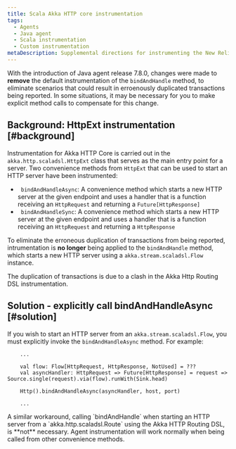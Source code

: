 ```yaml
---
title: Scala Akka HTTP core instrumentation
tags:
  - Agents
  - Java agent
  - Scala instrumentation
  - Custom instrumentation
metaDescription: Supplemental directions for instrumenting the New Relic Java agent with Scala applications using the Akka HTTP Core framework.
---
```


With the introduction of Java agent release 7.8.0, changes were made to **remove** the default instrumentation of the `bindAndHandle` method, to eliminate scenarios that could result in erroenously duplicated transactions being reported. In some situations, it may be necessary for you to make explicit method calls to compensate for this change.

## Background: HttpExt instrumentation [#background]

Instrumentation for Akka HTTP Core is carried out in the `akka.http.scaladsl.HttpExt` class that serves as the 
main entry point for a server. Two convenience methods from `HttpExt` that can be used to start an HTTP server have been instrumented:

* ` bindAndHandleAsync`: A convenience method which starts a new HTTP server at the given endpoint and uses a handler that is a function receiving an `HttpRequest` and returning a `Future[HttpResponse]`
* ` bindAndHandleSync`: A convenience method which starts a new HTTP server at the given endpoint and uses a handler that is a function receiving an `HttpRequest` and returning a `HttpResponse`

To eliminate the erroneous duplication of transactions from being reported, intrumentation is **no longer** being applied to the `bindAndHandle` method, which starts a new HTTP server using a `akka.stream.scaladsl.Flow` instance. 

The duplication of transactions is due to a clash in the Akka Http Routing DSL instrumentation. 

## Solution - explicitly call bindAndHandleAsync [#solution]

If you wish to start an HTTP server from an `akka.stream.scaladsl.Flow`, you must explicitly invoke the `bindAndHandleAsync` method. For example:

```
    ...

    val flow: Flow[HttpRequest, HttpResponse, NotUsed] = ???
    val asyncHandler: HttpRequest => Future[HttpResponse] = request => Source.single(request).via(flow).runWith(Sink.head)

    Http().bindAndHandleAsync(asyncHandler, host, port)

    ...
```

<Callout variant="important">
  A similar workaround, calling `bindAndHandle` when starting an HTTP server from a `akka.http.scaladsl.Route` using the Akka HTTP Routing DSL, is **not** necessary. Agent instrumentation will work normally when being called from other convenience methods.
</Callout>
